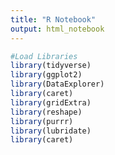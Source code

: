 ```yaml
---
title: "R Notebook"
output: html_notebook
---
```



```r
#Load Libraries
library(tidyverse)
library(ggplot2)
library(DataExplorer)
library(caret)
library(gridExtra)
library(reshape)
library(purrr)
library(lubridate)
library(caret)
```

```r

```














